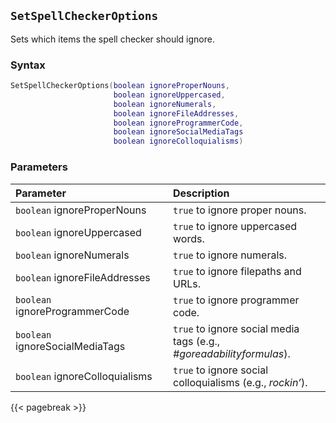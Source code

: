 ## `SetSpellCheckerOptions` {#batch-setspellcheckeroptions}

Sets which items the spell checker should ignore.

### Syntax {-}

``` .lua
SetSpellCheckerOptions(boolean ignoreProperNouns,
                       boolean ignoreUppercased,
                       boolean ignoreNumerals,
                       boolean ignoreFileAddresses,
                       boolean ignoreProgrammerCode,
                       boolean ignoreSocialMediaTags
                       boolean ignoreColloquialisms)
```

### Parameters {-}

**Parameter** | **Description**
| :-- | :-- |
`boolean` ignoreProperNouns | `true` to ignore proper nouns.
`boolean` ignoreUppercased | `true` to ignore uppercased words.
`boolean` ignoreNumerals | `true` to ignore numerals.
`boolean` ignoreFileAddresses | `true` to ignore filepaths and URLs.
`boolean` ignoreProgrammerCode | `true` to ignore programmer code.
`boolean` ignoreSocialMediaTags | `true` to ignore social media tags (e.g., *#goreadabilityformulas*).
`boolean` ignoreColloquialisms | `true` to ignore social colloquialisms (e.g., *rockin'*).

{{< pagebreak >}}
